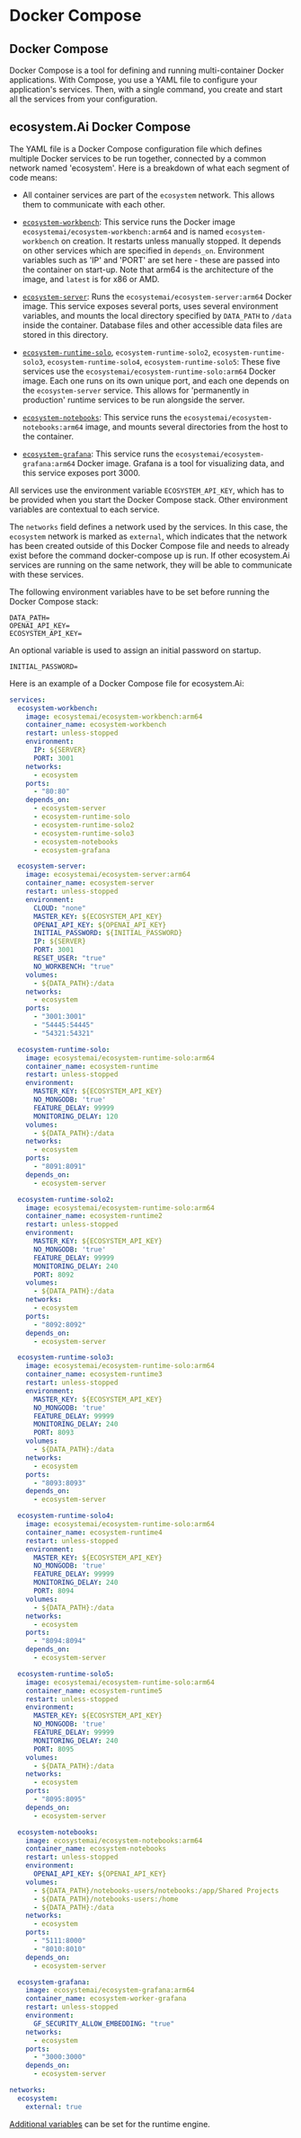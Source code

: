 # Docker Compose

## Docker Compose

Docker Compose is a tool for defining and running multi-container Docker applications. With Compose, you use a YAML file to configure your application's services. Then, with a single command, you create and start all the services from your configuration.

## ecosystem.Ai Docker Compose

The YAML file is a Docker Compose configuration file which defines multiple Docker services to be run together, connected by a common network named 'ecosystem'. Here is a breakdown of what each segment of code means:

- All container services are part of the `ecosystem` network. This allows them to communicate with each other.

- [`ecosystem-workbench`](https://hub.docker.com/r/ecosystemai/ecosystem-workbench): This service runs the Docker image `ecosystemai/ecosystem-workbench:arm64` and is named `ecosystem-workbench` on creation. It restarts unless manually stopped. It depends on other services which are specified in `depends_on`. Environment variables such as 'IP' and 'PORT' are set here - these are passed into the container on start-up. Note that arm64 is the architecture of the image, and `latest` is for x86 or AMD.

- [`ecosystem-server`](https://hub.docker.com/r/ecosystemai/ecosystem-server): Runs the `ecosystemai/ecosystem-server:arm64` Docker image. This service exposes several ports, uses several environment variables, and mounts the local directory specified by `DATA_PATH` to `/data` inside the container. Database files and other accessible data files are stored in this directory.

- [`ecosystem-runtime-solo`](https://hub.docker.com/r/ecosystemai/ecosystem-runtime-solo), `ecosystem-runtime-solo2`, `ecosystem-runtime-solo3`, `ecosystem-runtime-solo4`, `ecosystem-runtime-solo5`: These five services use the `ecosystemai/ecosystem-runtime-solo:arm64` Docker image. Each one runs on its own unique port, and each one depends on the `ecosystem-server` service. This allows for 'permanently in production' runtime services to be run alongside the server.

- [`ecosystem-notebooks`](https://hub.docker.com/r/ecosystemai/ecosystem-notebooks): This service runs the `ecosystemai/ecosystem-notebooks:arm64` image, and mounts several directories from the host to the container.

- [`ecosystem-grafana`](https://hub.docker.com/r/ecosystemai/ecosystem-grafana): This service runs the `ecosystemai/ecosystem-grafana:arm64` Docker image. Grafana is a tool for visualizing data, and this service exposes port 3000.

All services use the environment variable `ECOSYSTEM_API_KEY`, which has to be provided when you start the Docker Compose stack. Other environment variables are contextual to each service.

The `networks` field defines a network used by the services. In this case, the `ecosystem` network is marked as `external`, which indicates that the network has been created outside of this Docker Compose file and needs to already exist before the command docker-compose up is run. If other ecosystem.Ai services are running on the same network, they will be able to communicate with these services.

The following environment variables have to be set before running the Docker Compose stack:
```
DATA_PATH=
OPENAI_API_KEY=
ECOSYSTEM_API_KEY=
```

An optional variable is used to assign an initial password on startup.
```
INITIAL_PASSWORD=
```

Here is an example of a Docker Compose file for ecosystem.Ai:
```yaml
services:
  ecosystem-workbench:
    image: ecosystemai/ecosystem-workbench:arm64
    container_name: ecosystem-workbench
    restart: unless-stopped
    environment:
      IP: ${SERVER}
      PORT: 3001
    networks:
      - ecosystem
    ports:
      - "80:80"
    depends_on:
      - ecosystem-server
      - ecosystem-runtime-solo
      - ecosystem-runtime-solo2
      - ecosystem-runtime-solo3
      - ecosystem-notebooks
      - ecosystem-grafana

  ecosystem-server:
    image: ecosystemai/ecosystem-server:arm64
    container_name: ecosystem-server
    restart: unless-stopped
    environment:
      CLOUD: "none"
      MASTER_KEY: ${ECOSYSTEM_API_KEY}
      OPENAI_API_KEY: ${OPENAI_API_KEY}
      INITIAL_PASSWORD: ${INITIAL_PASSWORD}
      IP: ${SERVER}
      PORT: 3001
      RESET_USER: "true"
      NO_WORKBENCH: "true"
    volumes:
      - ${DATA_PATH}:/data
    networks:
      - ecosystem
    ports:
      - "3001:3001"
      - "54445:54445"
      - "54321:54321"

  ecosystem-runtime-solo:
    image: ecosystemai/ecosystem-runtime-solo:arm64
    container_name: ecosystem-runtime
    restart: unless-stopped
    environment:
      MASTER_KEY: ${ECOSYSTEM_API_KEY}
      NO_MONGODB: 'true'
      FEATURE_DELAY: 99999
      MONITORING_DELAY: 120
    volumes:
      - ${DATA_PATH}:/data
    networks:
      - ecosystem
    ports:
      - "8091:8091"
    depends_on:
      - ecosystem-server

  ecosystem-runtime-solo2:
    image: ecosystemai/ecosystem-runtime-solo:arm64
    container_name: ecosystem-runtime2
    restart: unless-stopped
    environment:
      MASTER_KEY: ${ECOSYSTEM_API_KEY}
      NO_MONGODB: 'true'
      FEATURE_DELAY: 99999
      MONITORING_DELAY: 240
      PORT: 8092
    volumes:
      - ${DATA_PATH}:/data
    networks:
      - ecosystem
    ports:
      - "8092:8092"
    depends_on:
      - ecosystem-server

  ecosystem-runtime-solo3:
    image: ecosystemai/ecosystem-runtime-solo:arm64
    container_name: ecosystem-runtime3
    restart: unless-stopped
    environment:
      MASTER_KEY: ${ECOSYSTEM_API_KEY}
      NO_MONGODB: 'true'
      FEATURE_DELAY: 99999
      MONITORING_DELAY: 240
      PORT: 8093
    volumes:
      - ${DATA_PATH}:/data
    networks:
      - ecosystem
    ports:
      - "8093:8093"
    depends_on:
      - ecosystem-server

  ecosystem-runtime-solo4:
    image: ecosystemai/ecosystem-runtime-solo:arm64
    container_name: ecosystem-runtime4
    restart: unless-stopped
    environment:
      MASTER_KEY: ${ECOSYSTEM_API_KEY}
      NO_MONGODB: 'true'
      FEATURE_DELAY: 99999
      MONITORING_DELAY: 240
      PORT: 8094
    volumes:
      - ${DATA_PATH}:/data
    networks:
      - ecosystem
    ports:
      - "8094:8094"
    depends_on:
      - ecosystem-server

  ecosystem-runtime-solo5:
    image: ecosystemai/ecosystem-runtime-solo:arm64
    container_name: ecosystem-runtime5
    restart: unless-stopped
    environment:
      MASTER_KEY: ${ECOSYSTEM_API_KEY}
      NO_MONGODB: 'true'
      FEATURE_DELAY: 99999
      MONITORING_DELAY: 240
      PORT: 8095
    volumes:
      - ${DATA_PATH}:/data
    networks:
      - ecosystem
    ports:
      - "8095:8095"
    depends_on:
      - ecosystem-server

  ecosystem-notebooks:
    image: ecosystemai/ecosystem-notebooks:arm64
    container_name: ecosystem-notebooks
    restart: unless-stopped
    environment:
      OPENAI_API_KEY: ${OPENAI_API_KEY}
    volumes:
      - ${DATA_PATH}/notebooks-users/notebooks:/app/Shared Projects
      - ${DATA_PATH}/notebooks-users:/home
      - ${DATA_PATH}:/data
    networks:
      - ecosystem
    ports:
      - "5111:8000"
      - "8010:8010"
    depends_on:
      - ecosystem-server

  ecosystem-grafana:
    image: ecosystemai/ecosystem-grafana:arm64
    container_name: ecosystem-worker-grafana
    restart: unless-stopped
    environment:
      GF_SECURITY_ALLOW_EMBEDDING: "true"
    networks:
      - ecosystem
    ports:
      - "3000:3000"
    depends_on:
      - ecosystem-server

networks:
  ecosystem:
    external: true
```

[Additional variables](/docs/runtime/environment_variables) can be set for the runtime engine.
